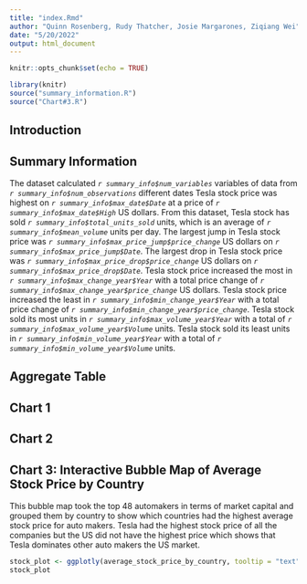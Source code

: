 ```yaml
---
title: "index.Rmd"
author: "Quinn Rosenberg, Rudy Thatcher, Josie Margarones, Ziqiang Wei"
date: "5/20/2022"
output: html_document
---
```


```r
knitr::opts_chunk$set(echo = TRUE)
```

```r
library(knitr)
source("summary_information.R")
source("Chart#3.R")
```

## Introduction

## Summary Information
The dataset calculated _`r summary_info$num_variables`_ variables of data from _`r summary_info$num_observations`_ different dates 
Tesla stock price was highest on _`r summary_info$max_date$Date`_ at a price of _`r summary_info$max_date$High`_ US dollars.
From this dataset, Tesla stock has sold _`r summary_info$total_units_sold`_ units, which is an average of _`r summary_info$mean_volume`_ units per day.
The largest jump in Tesla stock price was _`r summary_info$max_price_jump$price_change`_ US dollars on _`r summary_info$max_price_jump$Date`_. The largest drop in Tesla stock price was _`r summary_info$max_price_drop$price_change`_ US dollars on _`r summary_info$max_price_drop$Date`_.
Tesla stock price increased the most in _`r summary_info$max_change_year$Year`_ with a total price change of _`r summary_info$max_change_year$price_change`_ US dollars. Tesla stock price increased the least in _`r summary_info$min_change_year$Year`_ with a total price change of _`r summary_info$min_change_year$price_change`_.
Tesla stock sold its most units in _`r summary_info$max_volume_year$Year`_ with a total of _`r summary_info$max_volume_year$Volume`_ units. Tesla stock sold its least units in _`r summary_info$min_volume_year$Year`_ with a total of _`r summary_info$min_volume_year$Volume`_ units.

## Aggregate Table

## Chart 1

## Chart 2

## Chart 3: Interactive Bubble Map of Average Stock Price by Country
This bubble map took the top 48 automakers in terms of market capital and grouped them by country to show which countries had the highest average stock price for auto makers. Tesla had the highest stock price of all the companies but the US did not have the highest price which shows that Tesla dominates other auto makers the US market.

```r
stock_plot <- ggplotly(average_stock_price_by_country, tooltip = "text")
stock_plot
```

